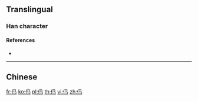 ==Translingual==

===Han character===
{{Han char|rn=9|rad=人|as=03|sn=5|four=|canj=ONVM|ids=⿰亻马}}

====References====
* {{Han ref|kx=0094.051|uh=3437|ud=13367}}

----

==Chinese==
{{zh-see|傌}}

[[fr:㐷]]
[[ko:㐷]]
[[pl:㐷]]
[[th:㐷]]
[[vi:㐷]]
[[zh:㐷]]
